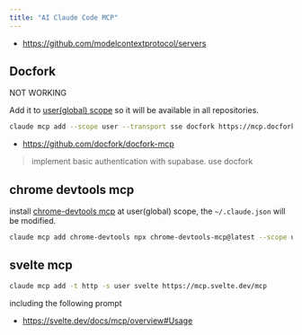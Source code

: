 ```yaml
---
title: "AI Claude Code MCP"
---
```


- https://github.com/modelcontextprotocol/servers

## Docfork

NOT WORKING

Add it to [user(global) scope](https://docs.claude.com/en/docs/claude-code/mcp#user-scope) so it will be available in all repositories.

```sh
claude mcp add --scope user --transport sse docfork https://mcp.docfork.com/sse
```

- https://github.com/docfork/docfork-mcp

> implement basic authentication with supabase. use docfork

## chrome devtools mcp

install [chrome-devtools mcp](https://github.com/ChromeDevTools/chrome-devtools-mcp/?tab=readme-ov-file#chrome-devtools-mcp) at user(global) scope, the `~/.claude.json` will be modified.

```sh
claude mcp add chrome-devtools npx chrome-devtools-mcp@latest --scope user
```

## svelte mcp

```sh
claude mcp add -t http -s user svelte https://mcp.svelte.dev/mcp
```

including the following prompt

- https://svelte.dev/docs/mcp/overview#Usage

